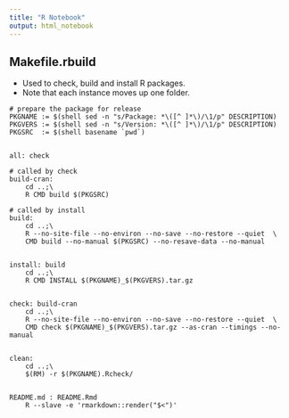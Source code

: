 ```yaml
---
title: "R Notebook"
output: html_notebook
---
```


## Makefile.rbuild
* Used to check, build and install R packages.
* Note that each instance moves up one folder.

```
# prepare the package for release
PKGNAME := $(shell sed -n "s/Package: *\([^ ]*\)/\1/p" DESCRIPTION)
PKGVERS := $(shell sed -n "s/Version: *\([^ ]*\)/\1/p" DESCRIPTION)
PKGSRC  := $(shell basename `pwd`)


all: check

# called by check
build-cran:
	cd ..;\
	R CMD build $(PKGSRC)

# called by install
build:
	cd ..;\
	R --no-site-file --no-environ --no-save --no-restore --quiet  \
	CMD build --no-manual $(PKGSRC) --no-resave-data --no-manual


install: build
	cd ..;\
	R CMD INSTALL $(PKGNAME)_$(PKGVERS).tar.gz


check: build-cran
	cd ..;\
	R --no-site-file --no-environ --no-save --no-restore --quiet  \
	CMD check $(PKGNAME)_$(PKGVERS).tar.gz --as-cran --timings --no-manual


clean:
	cd ..;\
	$(RM) -r $(PKGNAME).Rcheck/


README.md : README.Rmd
	R --slave -e 'rmarkdown::render("$<")'


```
